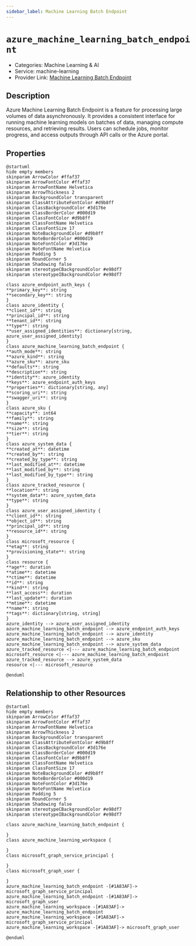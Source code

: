 ```yaml
---
sidebar_label: Machine Learning Batch Endpoint
---
```


# `azure_machine_learning_batch_endpoint`

- Categories: Machine Learning & AI
- Service: machine-learning
- Provider Link: [Machine Learning Batch Endpoint](https://learn.microsoft.com/en-us/azure/machine-learning/how-to-use-batch-endpoint)

## Description

Azure Machine Learning Batch Endpoint is a feature for processing large volumes of data asynchronously. It provides a consistent interface for running machine learning models on batches of data, managing compute resources, and retrieving results. Users can schedule jobs, monitor progress, and access outputs through API calls or the Azure portal.

## Properties

<ZoomPanPinch>

```kroki imgType="plantuml" imgAlt="Diagram of Machine Learning Batch Endpoint data model"
@startuml
hide empty members
skinparam ArrowColor #ffaf37
skinparam ArrowFontColor #ffaf37
skinparam ArrowFontName Helvetica
skinparam ArrowThickness 2
skinparam BackgroundColor transparent
skinparam ClassAttributeFontColor #d9b8ff
skinparam ClassBackgroundColor #3d176e
skinparam ClassBorderColor #000d19
skinparam ClassFontColor #d9b8ff
skinparam ClassFontName Helvetica
skinparam ClassFontSize 17
skinparam NoteBackgroundColor #d9b8ff
skinparam NoteBorderColor #000d19
skinparam NoteFontColor #3d176e
skinparam NoteFontName Helvetica
skinparam Padding 5
skinparam RoundCorner 5
skinparam Shadowing false
skinparam stereotypeCBackgroundColor #e98df7
skinparam stereotypeIBackgroundColor #e98df7

class azure_endpoint_auth_keys {
**primary_key**: string
**secondary_key**: string
}
class azure_identity {
**client_id**: string
**principal_id**: string
**tenant_id**: string
**type**: string
**user_assigned_identities**: dictionary[string, azure_user_assigned_identity]
}
class azure_machine_learning_batch_endpoint {
**auth_mode**: string
**azure_kind**: string
**azure_sku**: azure_sku
**defaults**: string
**description**: string
**identity**: azure_identity
**keys**: azure_endpoint_auth_keys
**properties**: dictionary[string, any]
**scoring_uri**: string
**swagger_uri**: string
}
class azure_sku {
**capacity**: int64
**family**: string
**name**: string
**size**: string
**tier**: string
}
class azure_system_data {
**created_at**: datetime
**created_by**: string
**created_by_type**: string
**last_modified_at**: datetime
**last_modified_by**: string
**last_modified_by_type**: string
}
class azure_tracked_resource {
**location**: string
**system_data**: azure_system_data
**type**: string
}
class azure_user_assigned_identity {
**client_id**: string
**object_id**: string
**principal_id**: string
**resource_id**: string
}
class microsoft_resource {
**etag**: string
**provisioning_state**: string
}
class resource {
**age**: duration
**atime**: datetime
**ctime**: datetime
**id**: string
**kind**: string
**last_access**: duration
**last_update**: duration
**mtime**: datetime
**name**: string
**tags**: dictionary[string, string]
}
azure_identity --> azure_user_assigned_identity
azure_machine_learning_batch_endpoint --> azure_endpoint_auth_keys
azure_machine_learning_batch_endpoint --> azure_identity
azure_machine_learning_batch_endpoint --> azure_sku
azure_machine_learning_batch_endpoint --> azure_system_data
azure_tracked_resource <|--- azure_machine_learning_batch_endpoint
microsoft_resource <|--- azure_machine_learning_batch_endpoint
azure_tracked_resource --> azure_system_data
resource <|--- microsoft_resource

@enduml
```

</ZoomPanPinch>

## Relationship to other Resources

<ZoomPanPinch>

```kroki imgType="plantuml" imgAlt="Diagram of Machine Learning Batch Endpoint resource relationships"
@startuml
hide empty members
skinparam ArrowColor #ffaf37
skinparam ArrowFontColor #ffaf37
skinparam ArrowFontName Helvetica
skinparam ArrowThickness 2
skinparam BackgroundColor transparent
skinparam ClassAttributeFontColor #d9b8ff
skinparam ClassBackgroundColor #3d176e
skinparam ClassBorderColor #000d19
skinparam ClassFontColor #d9b8ff
skinparam ClassFontName Helvetica
skinparam ClassFontSize 17
skinparam NoteBackgroundColor #d9b8ff
skinparam NoteBorderColor #000d19
skinparam NoteFontColor #3d176e
skinparam NoteFontName Helvetica
skinparam Padding 5
skinparam RoundCorner 5
skinparam Shadowing false
skinparam stereotypeCBackgroundColor #e98df7
skinparam stereotypeIBackgroundColor #e98df7

class azure_machine_learning_batch_endpoint {

}
class azure_machine_learning_workspace {

}
class microsoft_graph_service_principal {

}
class microsoft_graph_user {

}
azure_machine_learning_batch_endpoint -[#1A83AF]-> microsoft_graph_service_principal
azure_machine_learning_batch_endpoint -[#1A83AF]-> microsoft_graph_user
azure_machine_learning_workspace -[#1A83AF]-> azure_machine_learning_batch_endpoint
azure_machine_learning_workspace -[#1A83AF]-> microsoft_graph_service_principal
azure_machine_learning_workspace -[#1A83AF]-> microsoft_graph_user

@enduml
```

</ZoomPanPinch>
